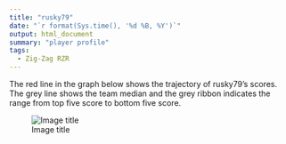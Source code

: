 ```yaml
---
title: "rusky79"
date: "`r format(Sys.time(), '%d %B, %Y')`"
output: html_document
summary: "player profile"
tags:
  - Zig-Zag RZR
---
```


The red line in the graph below shows the trajectory of rusky79's scores. The grey line shows the team median and the grey ribbon indicates the range from top five score to bottom five score.

![Image title](rusky79.jpg)
